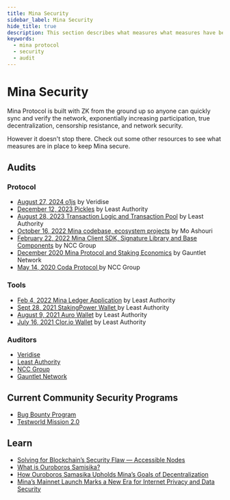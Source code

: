 ```yaml
---
title: Mina Security
sidebar_label: Mina Security
hide_title: true
description: This section describes what measures what measures have been and are being taken to keep Mina secure.
keywords:
  - mina protocol
  - security
  - audit
---
```


# Mina Security

Mina Protocol is built with ZK from the ground up so anyone can quickly sync and verify the network, exponentially increasing participation, true decentralization, censorship resistance, and network security.

However it doesn't stop there. Check out some other resources to see what measures are in place to keep Mina secure.

## Audits 

### Protocol

- [August 27, 2024 o1js](https://github.com/o1-labs/o1js/blob/a09c5167c4df64f879684e5af14c59cf7a6fce11/audits/VAR_o1js_240318_o1js_V3.pdf) by Veridise
- [December 12, 2023 Pickles](https://minaprotocol.com/wp-content/uploads/Least-Authority-Pickles-Final-Audit-Report.pdf) by Least Authority
- [August 28, 2023 Transaction Logic and Transaction Pool](https://minaprotocol.com/blog/least-authority-concludes-security-audit-of-mina-protocols-transaction-logic-and-transaction-pool) by Least Authority
- [October 16, 2022 Mina codebase, ecosystem projects](https://minaprotocol.com/wp-content/uploads/Mina-Security-Assessment-2022.pdf) by Mo Ashouri
- [February 22, 2022 Mina Client SDK, Signature Library and Base Components](https://www.nccgroup.com/us/research-blog/public-report-o-1-labs-mina-client-sdk-signature-library-and-base-components-cryptography-and-implementation-review/?sq=mina) by NCC Group
- [December 2020 Mina Protocol and Staking Economics](https://gauntlet.network/reports/mina) by Gauntlet Network
- [May 14, 2020 Coda Protocol ](https://minaprotocol.com/blog/ncc-group-security-audit-results-of-coda-protocol) by NCC Group

### Tools
- [Feb 4, 2022 Mina Ledger Application](https://minaprotocol.com/blog/ledger-nanox-nanos-developer-mode) by Least Authority
- [Sept 28, 2021 StakingPower Wallet ](https://minaprotocol.com/blog/least-authority-concludes-security-audit-on-stakingpower-wallet) by Least Authority
- [August 9, 2021 Auro Wallet](https://minaprotocol.com/blog/least-authority-concludes-security-audit-on-auro-wallet) by Least Authority
- [July 16, 2021  Clor.io Wallet](https://minaprotocol.com/blog/clorio-wallet-audit) by Least Authority

### Auditors
- [Veridise](https://veridise.com/)
- [Least Authority](https://leastauthority.com/)
- [NCC Group](https://www.nccgroup.com/us/)
- [Gauntlet Network](https://www.gauntlet.xyz/)


## Current Community Security Programs
- [Bug Bounty Program](https://minaprotocol.com/blog/re-launching-the-mina-ecosystem-bug-bounty-program)
- [Testworld Mission 2.0](https://minaprotocol.com/blog/testworld-2-protocol-performance-testing-program)


## Learn

- [Solving for Blockchain’s Security Flaw — Accessible Nodes](https://minaprotocol.com/blog/solving-for-blockchains-security-flaw?utm_medium=gitHub&utm_source=social&utm_campaign=evergreen)
- [What is Ouroboros Samisika?](https://minaprotocol.com/blog/how-ouroboros-samasika-upholds-minas-goals-of-decentralization?utm_medium=github&utm_source=social&utm_campaign=updates)
- [How Ouroboros Samasika Upholds Mina’s Goals of Decentralization](https://minaprotocol.com/blog/how-ouroboros-samasika-upholds-minas-goals-of-decentralization?utm_medium=github&utm_source=social&utm_campaign=updates)
- [Mina’s Mainnet Launch Marks a New Era for Internet Privacy and Data Security](https://minaprotocol.com/blog/minas-mainnet-launch-marks-a-new-era-for-internet-privacy-and-data-security?utm_medium=github&utm_source=social&utm_campaign=updates)

